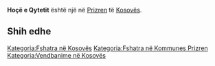 {{Fshat në 
 | Emri                = Hoçë e Qytetit
 | EmriAlt                = 
 | NAME_SHORT_FORM=      
 | NAME_GENERIC=      
 | NAME_SORT_NAME_RO=      HOCEEQYTETIT
 | FULL_NAME_RO = Hoçë e Qytetit
 | FULL_NAME_ND_RO=Hoce e Qytetit
 | SORT_NAME_RG=HOCEEQYTETIT
 | FULL_NAME_RG=Hoçë e Qytetit
 | FULL_NAME_ND_RG=Hoce e Qytetit
 | SRP_NAME_SHORT_FORM=      
 | SRP_NAME_GENERIC=      
 | SRP_NAME_SORT_NAME_RO=      
 | SRP_FULL_NAME_RO = 
 | SRP_FULL_NAME_ND_RO=
 | SRP_SORT_NAME_RG=
 | SRP_FULL_NAME_RG=
 | SRP_FULL_NAME_ND_RG=
 | Emri (Rasa dhanore) = 
 | Figura              = 
 | Shteti              = Kosovo
 | Komuna              = Prizren
 | Kodi postar         = 
 | Sipërfaqja          = 

 | Popullsia           = 

 | Regj. i popullsisë  = 
 | Dend. e popullsisë  = 
 | Faqja zyrtare       = 
 <!--- Koordinatat ----> 
 | Gjerësia            = 42.174722
 | Gjatësia            = 20.691389
 | Lartësia            = 
}}
'''Hoçë e Qytetit''' është një [[]] në [[Prizren]] të [[Kosovës]].

<!-- == Gjeografia == -->
<!-- == Historia == -->
<!-- == Demografia == -->
== Shih edhe ==
{{Komuna Prizren}}
{{Kosovo-Administrata-Cung}}

[[Kategoria:Fshatra në Kosovës]]
[[Kategoria:Fshatra në Kommunes Prizren]]
[[Kategoria:Vendbanime në Kosovës]]
